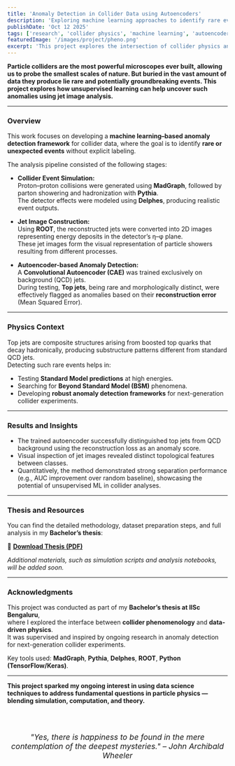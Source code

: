 ```yaml
---
title: 'Anomaly Detection in Collider Data using Autoencoders'
description: 'Exploring machine learning approaches to identify rare events in proton–proton collision data using jet images and autoencoders.'
publishDate: 'Oct 12 2025'
tags: ['research', 'collider physics', 'machine learning', 'autoencoder', 'jets']
featuredImage: '/images/project/pheno.png'
excerpt: 'This project explores the intersection of collider physics and machine learning — simulating proton–proton collisions, constructing jet images, and applying unsupervised autoencoders to detect rare events like top jets.'
---
```


**Particle colliders are the most powerful microscopes ever built, allowing us to probe the smallest scales of nature. But buried in the vast amount of data they produce lie rare and potentially groundbreaking events. This project explores how unsupervised learning can help uncover such anomalies using jet image analysis.**

---

### Overview

This work focuses on developing a **machine learning–based anomaly detection framework** for collider data, where the goal is to identify **rare or unexpected events** without explicit labeling.

The analysis pipeline consisted of the following stages:

- **Collider Event Simulation:**  
  Proton–proton collisions were generated using **MadGraph**, followed by parton showering and hadronization with **Pythia**.  
  The detector effects were modeled using **Delphes**, producing realistic event outputs.

- **Jet Image Construction:**  
  Using **ROOT**, the reconstructed jets were converted into 2D images representing energy deposits in the detector’s η–φ plane.  
  These jet images form the visual representation of particle showers resulting from different processes.

- **Autoencoder-based Anomaly Detection:**  
  A **Convolutional Autoencoder (CAE)** was trained exclusively on background (QCD) jets.  
  During testing, **Top jets**, being rare and morphologically distinct, were effectively flagged as anomalies based on their **reconstruction error** (Mean Squared Error).

---

### Physics Context

Top jets are composite structures arising from boosted top quarks that decay hadronically, producing substructure patterns different from standard QCD jets.  
Detecting such rare events helps in:

- Testing **Standard Model predictions** at high energies.  
- Searching for **Beyond Standard Model (BSM)** phenomena.  
- Developing **robust anomaly detection frameworks** for next-generation collider experiments.

---

### Results and Insights

- The trained autoencoder successfully distinguished top jets from QCD background using the reconstruction loss as an anomaly score.  
- Visual inspection of jet images revealed distinct topological features between classes.  
- Quantitatively, the method demonstrated strong separation performance (e.g., AUC improvement over random baseline), showcasing the potential of unsupervised ML in collider analyses.

---

### Thesis and Resources

You can find the detailed methodology, dataset preparation steps, and full analysis in my **Bachelor’s thesis**:

📄 **[Download Thesis (PDF)](/images/project/BS.pdf)**

*Additional materials, such as simulation scripts and analysis notebooks, will be added soon.*

---

### Acknowledgments

This project was conducted as part of my **Bachelor’s thesis at IISc Bengaluru**,  
where I explored the interface between **collider phenomenology** and **data-driven physics**.  
It was supervised and inspired by ongoing research in anomaly detection for next-generation collider experiments.

Key tools used: **MadGraph**, **Pythia**, **Delphes**, **ROOT**, **Python (TensorFlow/Keras)**.

---

**This project sparked my ongoing interest in using data science techniques to address fundamental questions in particle physics — blending simulation, computation, and theory.**

<!-- Feynman Quote at the end -->
  <div class="feynman-quote">
    "Yes, there is happiness to be found in the mere contemplation of the deepest mysteries." – John Archibald Wheeler
  </div>
</Layout>



<style>
  .blog-posts-list__section {
    margin: var(--section-margin) auto;
  }

  .page-hero {
    text-align: center;
    padding: 3rem 0;
  }

  /* Feynman quote styling same as home page */
.feynman-quote {
  margin: 4rem 0;
  font-style: italic;
  text-align: center;
  color: var(--theme-text); /* normal text color, not grey */
  font-size: 1.1rem;
}

.feynman-quote p:last-child {
  font-style: normal; /* author not italic */
  font-weight: 500;
  margin-top: 1.5rem;
}

</style>
